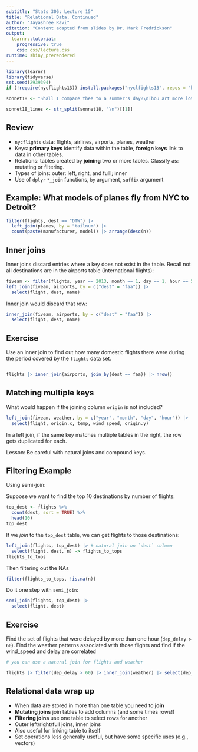 ```yaml
---
subtitle: "Stats 306: Lecture 15"
title: "Relational Data, Continued"
author: "Jayashree Ravi"
citation: "Content adapted from slides by Dr. Mark Fredrickson"
output: 
  learnr::tutorial:
    progressive: true
    css: css/lecture.css
runtime: shiny_prerendered
---
```



```r
library(learnr)
library(tidyverse)
set.seed(2939394)
if (!require(nycflights13)) install.packages("nyclfights13", repos = "http://cran.us.r-project.org")

sonnet18 <- "Shall I compare thee to a summer's day?\nThou art more lovely and more temperate:\nRough winds do shake the darling buds of May,\nAnd summer's lease hath all too short a date;\nSometime too hot the eye of heaven shines,\nAnd often is his gold complexion dimm'd;\nAnd every fair from fair sometime declines,\nBy chance or nature's changing course untrimm'd;\nBut thy eternal summer shall not fade,\nNor lose possession of that fair thou ow'st;\nNor shall death brag thou wander'st in his shade,\nWhen in eternal lines to time thou grow'st:\n\tSo long as men can breathe or eyes can see,\n\tSo long lives this, and this gives life to thee."

sonnet18_lines <- str_split(sonnet18, "\n")[[1]]
```

## Review

* `nycflights` data: flights, airlines, airports, planes, weather
* Keys: **primary keys** identify data within the table, **foreign keys** link to data in other tables.
* Relations: tables created by **joining** two or more tables. Classify as: mutating or filtering.
* Types of joins: outer: left, right, and fulll; inner
* Use of `dplyr` `*_join` functions, `by` argument, `suffix` argument

## Example: What models of planes fly from NYC to Detroit?

```r
filter(flights, dest == "DTW") |>
  left_join(planes, by = "tailnum") |>
  count(paste(manufacturer, model)) |> arrange(desc(n))
```


## Inner joins

Inner joins discard entries where a key does not exist in the table. Recall not all destinations are in the airports table (international flights):

```r
fiveam <- filter(flights, year == 2013, month == 1, day == 1, hour == 5)
left_join(fiveam, airports, by = c("dest" = "faa")) |>
  select(flight, dest, name)
```

Inner join would discard that row:
```r
inner_join(fiveam, airports, by = c("dest" = "faa")) |>
  select(flight, dest, name)
```

## Exercise

Use an inner join to find out how many domestic flights there were during the period covered by the `flights` data set.

```r

```
```r
flights |> inner_join(airports, join_by(dest == faa)) |> nrow()
```


## Matching multiple keys

What would happen if the joining column `origin` is not included?

```r
left_join(fiveam, weather, by = c("year", "month", "day", "hour")) |>
  select(flight, origin.x, temp, wind_speed, origin.y)
```

In a left join, if the same key matches multiple tables in the right, the row gets duplicated for each.

Lesson: Be careful with natural joins and compound keys.


## Filtering Example
Using semi-join:

Suppose we want to find the top 10 destinations by number of flights:

```r
top_dest <- flights %>%
  count(dest, sort = TRUE) %>%
  head(10)
top_dest
```

If we *join* to the `top_dest` table, we can get flights to those destinations:

```r
left_join(flights, top_dest) |> # natural join on `dest` column
  select(flight, dest, n) -> flights_to_tops
flights_to_tops
```
Then filtering out the NAs
```r
filter(flights_to_tops, !is.na(n))
```

Do it one step with `semi_join`:

```r
semi_join(flights, top_dest) |>
  select(flight, dest)
```

## Exercise

Find the set of flights that were delayed by more than one hour (`dep_delay > 60`). Find the weather patterns associated with those flights and find if the wind_speed and delay are correlated

```r
# you can use a natural join for flights and weather

```

```r
flights |> filter(dep_delay > 60) |> inner_join(weather) |> select(dep_delay, wind_speed) |> drop_na() |> cor() 
```



## Relational data wrap up

* When data are stored in more than one table you need to **join**
* **Mutating joins** join tables to add columns (and some times rows!)
* **Filtering joins** use one table to select rows for another
* Outer left/right/full joins, inner joins
* Also useful for linking table to itself 
* Set operations less generally useful, but have some specific uses (e.g., vectors)

